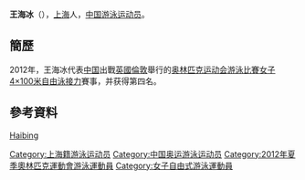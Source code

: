 {{noteTA|G1=Aquatics}}
{{Infobox Swimmer
| swimmername    = 王海冰
| image          = 
| imagesize      = 
| caption        = 
| fullname       =   
| nationality    = {{PRC}}
| strokes        = [[自由泳|自由泳]]
| club           = 
| collegeteam    = 
| birth_date      = {{birth_date_and_age|1997|9|7}}<ref name="伦敦奥运">{{cite web|title=2012伦敦奥运会中国体育代表团成员名录 - 王海冰|url=http://2012teamchina.olympic.cn/index.php/personview/persons/15955|accessdate=2012-07-18|archive-date=2012-07-31|archive-url=https://web.archive.org/web/20120731194345/http://2012teamchina.olympic.cn/index.php/personview/persons/15955|dead-url=no}}{{zh-cn}}</ref>
| birth_place     = {{CHN}}[[上海市|上海市]]
| height         = {{height|m=1.80}}<ref name="伦敦奥运"/>
| weight         = {{weight|kg=64}}<ref name="伦敦奥运"/> 
| medaltemplates =
{{MedalSport|女子[[游泳|游泳]]}}
{{MedalCountry | {{CHN}} }}
}}
'''王海冰'''（{{bd|1997年|9月7日|catIdx=Wang Haibing}}），[[上海|上海]]人，[[中国|中国]][[游泳|游泳]][[运动员|运动员]]。

==簡歷==
2012年，王海冰代表[[2012年夏季奥林匹克运动会中国代表团|中国]]出戰[[英國|英國]][[倫敦|倫敦]]舉行的[[2012年夏季奥林匹克运动会|奥林匹克运动会]][[2012年夏季奧林匹克運動會游泳比賽|游泳比賽]][[2012年夏季奧林匹克運動會女子4×100米自由泳接力比賽|女子4×100米自由泳接力]]賽事，并获得第四名。

==參考資料==
{{Reflist}}
{{2012 China Olympic Swimming Team}}
{{DEFAULTSORT:Wang Haibing}}
[[Category:上海籍游泳运动员|Category:上海籍游泳运动员]]
[[Category:中国奥运游泳运动员|Category:中国奥运游泳运动员]]
[[Category:2012年夏季奧林匹克運動會游泳運動員|Category:2012年夏季奧林匹克運動會游泳運動員]]
[[Category:女子自由式游泳運動員|Category:女子自由式游泳運動員]]
[[category:王姓|Haibing]]